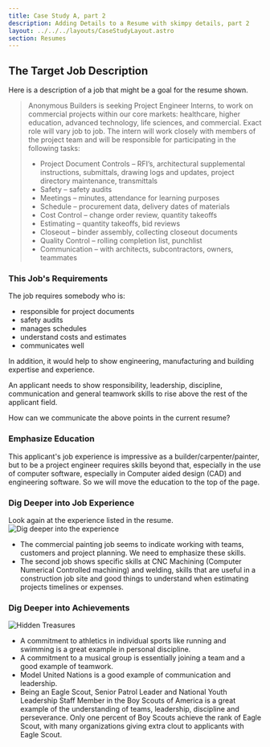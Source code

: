 ```yaml
---
title: Case Study A, part 2
description: Adding Details to a Resume with skimpy details, part 2
layout: ../../../layouts/CaseStudyLayout.astro
section: Resumes
---
```


## The Target Job Description

Here is a description of a job that might be a goal for the resume shown.

> Anonymous Builders is seeking Project Engineer Interns, to work on commercial projects within our core markets: healthcare, higher education, advanced technology, life sciences, and commercial. Exact role will vary job to job. The intern will work closely with members of the project team and will be responsible for participating in the following tasks:
> *	Project Document Controls – RFI’s, architectural supplemental instructions, submittals, drawing logs and updates, project directory maintenance, transmittals
> *	Safety – safety audits
> *	Meetings – minutes, attendance for learning purposes
> *	Schedule – procurement data, delivery dates of materials
> *	Cost Control – change order review, quantity takeoffs
> *	Estimating – quantity takeoffs, bid reviews
> *	Closeout – binder assembly, collecting closeout documents
> *	Quality Control – rolling completion list, punchlist
> *	Communication – with architects, subcontractors, owners, teammates

### This Job's Requirements

The job requires somebody who is:
* responsible for project documents
* safety audits
* manages schedules
* understand costs and estimates 
* communicates well

In addition, it would help to show engineering, manufacturing and building expertise and experience.

An applicant needs to show responsibility, leadership, discipline, communication and general teamwork skills to rise above the rest of the applicant field.

How can we communicate the above points in the current resume?

### Emphasize Education

This applicant's job experience is impressive as a builder/carpenter/painter, but to be a project engineer requires skills beyond that, especially in the use of computer software, especially in Computer aided design (CAD) and engineering software. So we will move the education to the top of the page.

### Dig Deeper into Job Experience

Look again at the experience listed in the resume.
![Dig deeper into the experience](/assets/resumes/ils-experience-zoom.jpg)
* The commercial painting job seems to indicate working with teams, customers and project planning. We need to emphasize these skills.
* The second job shows specific skills at CNC Machining (Computer Numerical Controlled machining) and welding, skills that are useful in a construction job site and good things to understand when estimating projects timelines or expenses. 

### Dig Deeper into Achievements

![Hidden Treasures](/assets/resumes/ils-hidden-gems.jpg)

* A commitment to athletics in individual sports like running and swimming is a great example in personal discipline. 
* A commitment to a musical group is essentially joining a team and a good example of teamwork.
* Model United Nations is a good example of communication and leadership.
* Being an Eagle Scout, Senior Patrol Leader and National Youth Leadership Staff Member in the Boy Scouts of America is a great example of the understanding of teams, leadership, discipline and perseverance. 
Only one percent of Boy Scouts achieve the rank of Eagle Scout, with many organizations giving extra clout to applicants with Eagle Scout.
